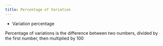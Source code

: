 ```yaml
---
title: Percentage of Variation
---
```


:::{.callout title="AKA"}

- Variation percentage
:::

Percentage of variations is the difference between two numbers, divided by the first number, then multiplied by 100



